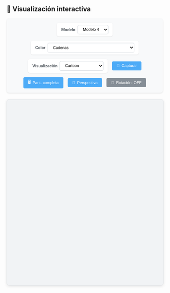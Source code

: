 ## 🧬 Visualización interactiva

```{=html}
<style>
  .viewer-controls {
    margin-bottom: 1.5em;
    padding: 1em;
    background: #f8f9fa;
    border-radius: 8px;
    box-shadow: 0 2px 5px rgba(0,0,0,0.1);
    display: flex;
    flex-wrap: wrap;
    gap: 1em;
    align-items: center;
    justify-content: center;
  }
  
  .control-group {
    display: flex;
    align-items: center;
    gap: 0.5em;
    background: white;
    padding: 0.5em 1em;
    border-radius: 6px;
    box-shadow: 0 1px 3px rgba(0,0,0,0.1);
  }
  
  label {
    font-weight: 600;
    color: #495057;
    font-size: 0.9em;
  }
  
  select {
    padding: 0.5em 1em;
    border: 1px solid #ced4da;
    border-radius: 4px;
    background-color: white;
    font-size: 0.9em;
    transition: all 0.2s;
  }
  
  select:hover {
    border-color: #adb5bd;
  }
  
  select:focus {
    outline: none;
    border-color: #4dabf7;
    box-shadow: 0 0 0 2px rgba(77, 171, 247, 0.2);
  }
  
  button {
    padding: 0.6em 1.2em;
    border: none;
    border-radius: 4px;
    background-color: #4dabf7;
    color: white;
    font-weight: 500;
    font-size: 0.9em;
    cursor: pointer;
    transition: all 0.2s;
    display: flex;
    align-items: center;
    gap: 0.5em;
  }
  
  button:hover {
    background-color: #339af0;
    transform: translateY(-1px);
  }
  
  button:active {
    transform: translateY(0);
  }
  
  #autoSpinBtn {
    background-color: #868e96;
  }
  
  #autoSpinBtn.active {
    background-color: #40c057;
  }
  
  #viewport {
    width: 100%;
    height: 600px;
    border-radius: 8px;
    border: 1px solid #dee2e6;
    box-shadow: 0 3px 10px rgba(0,0,0,0.1);
    background: #f1f3f5;
  }
  
  @media (max-width: 768px) {
    .viewer-controls {
      flex-direction: column;
      align-items: stretch;
    }
    
    .control-group {
      flex-direction: column;
      align-items: flex-start;
    }
  }

/* Sequence */

.sequence-container {
  font-family: monospace;
  white-space: nowrap;
  padding: 10px;
  background: #f5f5f5;
  border-radius: 4px;
  margin-top: 15px;
}

.residue {
  display: inline-block;
  padding: 2px 5px;
  margin: 1px;
  border-radius: 3px;
  cursor: pointer;
  transition: all 0.2s;
}

.residue:hover {
  background-color: #4dabf7;
  color: white;
  transform: translateY(-2px);
}

.residue.highlight {
  background-color: #339af0;
  color: white;
  font-weight: bold;
}

.sequence-label {
  font-weight: bold;
  margin-bottom: 5px;
  color: #495057;
}

/* final sequence */

</style>

<div class="viewer-controls">
  <div class="control-group">
    <label for="model-select">Modelo</label>
    <select id="model-select" class="styled-select">
      <option value="structure_file/fold_2025_05_13_12_36_178_44_dominio_c_terminal_model_0.cif">Modelo 0</option>
      <option value="structure_file/fold_2025_05_13_12_36_178_44_dominio_c_terminal_model_1.cif">Modelo 1</option>
      <option value="structure_file/fold_2025_05_13_12_36_178_44_dominio_c_terminal_model_2.cif">Modelo 2</option>
      <option value="structure_file/fold_2025_05_13_12_36_178_44_dominio_c_terminal_model_3.cif">Modelo 3</option>
      <option value="structure_file/fold_2025_05_13_12_36_178_44_dominio_c_terminal_model_4.cif" selected>Modelo 4</option>
    </select>
  </div>

  <div class="control-group">
    <label for="color-select">Color</label>
    <select id="color-select" class="styled-select">
      <option value="chainid" selected>Cadenas</option>
      <option value="element">Elemento</option>
      <option value="resname">Residuo</option>
      <option value="residueindex">Índice</option>
      <option value="uniform">Uniforme</option>
      <option value="ss">Estructura Secundaria (Helix/Sheet/Loop)</option>
      <option value="hydrophobicity">Hidrofobicidad</option>
      <option value="bfactor">B-factor (Flexibilidad)</option>
      <option value="spectrum">Random </option>
      <option value="spectrum">Espectro (Rainbow)</option>
      <option value="sstruc">Tipo de Hélice (α/β/π)</option>
      <option value="modelindex">Por Modelo (NMR/Multi-model)</option>
      <option value="partialcharge">Carga Parcial</option>
    </select>
  </div>

  <div class="control-group">
    <label for="rep-select">Visualización</label>
    <select id="rep-select" class="styled-select">
      <option value="cartoon" selected>Cartoon</option>
      <option value="surface">Surface</option>
      <option value="ball+stick">Ball+Stick</option>
      <option value="spacefill">Spacefill</option>
      <option value="licorice">Licorice</option>
      <option value="trace">Trace</option>
      <option value="tube">Tube</option>
      <option value="backbone">Backbone</option>
      <option value="contact">Contact Points</option>
      <option value="helixorient">Helix Orientation</option>
      <option value="hyperball">Hyperball</option>
      <option value="line">Line</option>
      <option value="point">Points</option>
    </select>
  </div>

  <button onclick="descargarImagen()">
    <span class="icon">📸</span> Capturar
  </button>
  
  <button onclick="pantallaCompleta()">
    <span class="icon">🖥️</span> Pant. completa
  </button>
  
  <button onclick="cambiarPerspectiva()">
    <span class="icon">🎥</span> Perspectiva
  </button>
  
  <button id="autoSpinBtn" onclick="toggleAutoSpin()">
    <span class="icon">🔄</span> Rotación: OFF
  </button>
</div>

<div id="viewport"></div>

<!-- <style>
  .viewer-controls {
    margin-bottom: 1em;
    text-align: center;
  }
  .viewer-controls > * {
    margin: 0 1em 1em 1em;
  }
  /* Opcional: para que el contenedor de viewport tenga borde sutil */
  #viewport {
    border: 1px solid #ccc;
  }
</style>

<div class="viewer-controls">
  <label for="model-select">Modelo:</label>
  <select id="model-select">
    <option value="structure_file/fold_2025_05_13_12_36_178_44_dominio_c_terminal_model_0.cif">Modelo 0</option>
    <option value="structure_file/fold_2025_05_13_12_36_178_44_dominio_c_terminal_model_1.cif">Modelo 1</option>
    <option value="structure_file/fold_2025_05_13_12_36_178_44_dominio_c_terminal_model_2.cif">Modelo 2</option>
    <option value="structure_file/fold_2025_05_13_12_36_178_44_dominio_c_terminal_model_3.cif">Modelo 3</option>
    <option value="structure_file/fold_2025_05_13_12_36_178_44_dominio_c_terminal_model_4.cif" selected>Modelo 4</option>
  </select>

  <label for="color-select"> 🎨 Color:</label>
  <select id="color-select">
    <option value="chainid" selected>Cadenas</option>
    <option value="element">Elemento</option>
    <option value="resname">Nombre de residuo</option>
    <option value="residueindex">Índice de residuo</option>
    <option value="uniform">Uniforme</option>
  </select>

  <label for="rep-select"> 🧱 Representación:</label>
  <select id="rep-select">
    <option value="cartoon" selected>Cartoon</option>
    <option value="surface">Surface</option>
    <option value="ball+stick">Ball + Stick</option>
    <option value="spacefill">Spacefill</option>
    <option value="licorice">Licorice</option>
  </select>

  <button onclick="descargarImagen()">📸 Imagen</button>
  <button onclick="pantallaCompleta()">🖥️ Pantalla completa</button>
  <button onclick="cambiarPerspectiva()">🎥 Perspectiva</button>
  <button id="autoSpinBtn" onclick="toggleAutoSpin()">🔄 Auto-rotación: OFF</button>
</div>

<div id="viewport" style="width: 100%; height: 500px; border: 1px solid #ccc;"></div> -->

<script src="https://unpkg.com/ngl@2.0.0-dev.38/dist/ngl.js"></script>
<script>
  let stage = new NGL.Stage("viewport", { backgroundColor: "white" });
  let currentComponent;
  let currentPerspective = "perspective";
  let autoSpin = false;  // Estado inicial: auto rotación apagada

  function cargarModelo(file) {
    stage.removeAllComponents();
    stage.loadFile(file).then(function (component) {
      currentComponent = component;
      actualizarRepresentacion();
      stage.autoView();
      // Al cargar un modelo, respetamos el estado actual de autoSpin
      stage.setSpin(autoSpin);
      actualizarBotonAutoSpin();
    });
  }

  function actualizarRepresentacion() {
    if (!currentComponent) return;
    currentComponent.removeAllRepresentations();
    const rep = document.getElementById("rep-select").value;
    const color = document.getElementById("color-select").value;
    currentComponent.addRepresentation(rep, { colorScheme: color });
    currentComponent.autoView();
  }

  function toggleAutoSpin() {
    autoSpin = !autoSpin;
    stage.setSpin(autoSpin);
    actualizarBotonAutoSpin();
  }

  function actualizarBotonAutoSpin() {
    const btn = document.getElementById("autoSpinBtn");
    btn.textContent = autoSpin ? "🔄 Auto-rotación: ON" : "🔄 Auto-rotación: OFF";
  }

  document.getElementById("model-select").addEventListener("change", function () {
    cargarModelo(this.value);
  });

  document.getElementById("color-select").addEventListener("change", actualizarRepresentacion);
  document.getElementById("rep-select").addEventListener("change", actualizarRepresentacion);

  function descargarImagen() {
    stage.makeImage({ factor: 2 }).then(function (blob) {
      NGL.download(blob, "estructura.png");
    });
  }

  function pantallaCompleta() {
    const elem = document.getElementById("viewport");
    if (elem.requestFullscreen) {
      elem.requestFullscreen();
    } else if (elem.webkitRequestFullscreen) {
      elem.webkitRequestFullscreen();
    } else if (elem.msRequestFullscreen) {
      elem.msRequestFullscreen();
    }
  }

  function cambiarPerspectiva() {
    currentPerspective = (currentPerspective === "perspective") ? "orthographic" : "perspective";
    stage.setParameters({ cameraType: currentPerspective });
  }

  // Cargar modelo inicial
  cargarModelo(document.getElementById("model-select").value);
</script>

```
